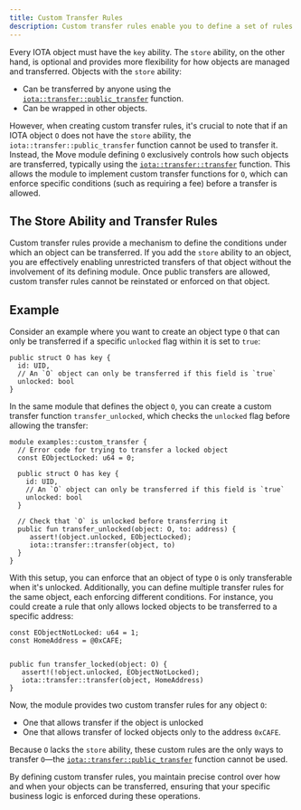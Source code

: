 ```yaml
---
title: Custom Transfer Rules
description: Custom transfer rules enable you to define a set of rules that must be met before IOTA considers a transfer operation valid.
---
```


Every IOTA object must have the `key` ability. 
The `store` ability, on the other hand, is optional and provides more flexibility for how objects are managed and transferred.
Objects with the `store` ability:

- Can be transferred by anyone using the[ `iota::transfer::public_transfer`](../../../../references/framework/iota-framework/transfer.mdx#function-public_transfer) function.
- Can be wrapped in other objects.

However, when creating custom transfer rules,
it's crucial to note that if an IOTA object `O` does not have the `store` ability,
the `iota::transfer::public_transfer` function cannot be used to transfer it.
Instead, the Move module defining `O` exclusively controls how such objects are transferred,
typically using the [`iota::transfer::transfer`](../../../../references/framework/iota-framework/transfer.mdx#function-transfer) function.
This allows the module to implement custom transfer functions for `O`,
which can enforce specific conditions (such as requiring a fee) before a transfer is allowed.

## The Store Ability and Transfer Rules

Custom transfer rules provide a mechanism to define the conditions under which an object can be transferred.
If you add the `store` ability to an object,
you are effectively enabling unrestricted transfers of that object without the involvement of its defining module.
Once public transfers are allowed, custom transfer rules cannot be reinstated or enforced on that object.

## Example

Consider an example where you want to create an object type `O` that can only be transferred if a specific `unlocked` flag within it is set to `true`:

```move
public struct O has key {
  id: UID,
  // An `O` object can only be transferred if this field is `true`
  unlocked: bool
}
```

In the same module that defines the object `O`, you can create a custom transfer function `transfer_unlocked`,
which checks the `unlocked` flag before allowing the transfer:

```move
module examples::custom_transfer {
  // Error code for trying to transfer a locked object
  const EObjectLocked: u64 = 0;

  public struct O has key {
    id: UID,
    // An `O` object can only be transferred if this field is `true`
    unlocked: bool
  }

  // Check that `O` is unlocked before transferring it
  public fun transfer_unlocked(object: O, to: address) {
     assert!(object.unlocked, EObjectLocked);
     iota::transfer::transfer(object, to)
  }
}
```

With this setup, you can enforce that an object of type `O` is only transferable when it's unlocked.
Additionally, you can define multiple transfer rules for the same object, each enforcing different conditions.
For instance, you could create a rule that only allows locked objects to be transferred to a specific address:

```move
const EObjectNotLocked: u64 = 1;
const HomeAddress = @0xCAFE;


public fun transfer_locked(object: O) {
   assert!(!object.unlocked, EObjectNotLocked);
   iota::transfer::transfer(object, HomeAddress)
}
```

Now, the module provides two custom transfer rules for any object `O`:
* One that allows transfer if the object is unlocked
* One that allows transfer of locked objects only to the address `0xCAFE`.
 
Because `O` lacks the `store` ability,
these custom rules are the only ways to transfer `O`—the [`iota::transfer::public_transfer`](../../../../references/framework/iota-framework/transfer.mdx#function-public_transfer) function cannot be used.

By defining custom transfer rules, you maintain precise control over how and when your objects can be transferred,
ensuring that your specific business logic is enforced during these operations.
